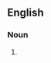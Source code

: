 {{also|non-professionals}}

==English==

===Noun===
{{head|en|noun plural form}}

# {{plural of|nonprofessional|lang=en}}